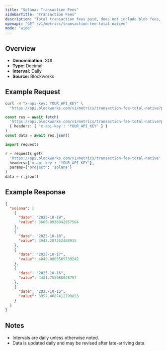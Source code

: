```yaml
---
title: "Solana: Transaction Fees"
sidebarTitle: "Transaction Fees"
description: "Total transaction fees paid, does not include blob fees, out-of-protocol tips, or additional sources of revenue"
openapi: "GET /v1/metrics/transaction-fee-total-native"
mode: "wide"
---
```


## Overview

- **Denomination:** SOL
- **Type:** Decimal
- **Interval:** Daily
- **Source:** Blockworks

## Example Request

<CodeGroup>

```bash cURL
curl -H "x-api-key: YOUR_API_KEY" \
  "https://api.blockworks.com/v1/metrics/transaction-fee-total-native?project=solana"
```

```typescript TypeScript
const res = await fetch(
  'https://api.blockworks.com/v1/metrics/transaction-fee-total-native?project=solana',
  { headers: { 'x-api-key': 'YOUR_API_KEY' } }
)
const data = await res.json()
```

```python Python
import requests

r = requests.get(
  'https://api.blockworks.com/v1/metrics/transaction-fee-total-native',
  headers={'x-api-key': 'YOUR_API_KEY'},
  params={'project': 'solana'}
)
data = r.json()
```

</CodeGroup>

## Example Response

```json
{
  "solana": [
    {
      "date": "2025-10-19",
      "value": 3600.8936842957564
    },
    {
      "date": "2025-10-18",
      "value": 3942.207262468915
    },
    {
      "date": "2025-10-17",
      "value": 4049.0805565739242
    },
    {
      "date": "2025-10-16",
      "value": 4431.755988048797
    },
    {
      "date": "2025-10-15",
      "value": 3957.4887412799853
    }
  ]
}
```

## Notes
- Intervals are daily unless otherwise noted.
- Data is updated daily and may be revised after late-arriving data.